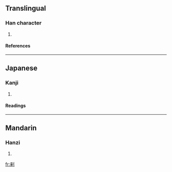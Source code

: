==Translingual==
===Han character===
{{Han char|rn=18|rad=刀|as=08|sn=10|four=1220<sub>0</sub>|canj=一人中弓 (MOLN), X一人中弓 (XMOLN)}}
# {{defn|Han}}
====References====
{{Han ref|kx=0141.350|dkj=02062|hdz=10343.170|uh=5262|ud=21090|bh=D0EC|bd=53484}}
----
==Japanese==
===Kanji===
{{ja-kanji|grade=|rs=刀08}}
# {{defn|Japanese}}
====Readings====
{{ja-readings|on=[[とく]] (toku), [[たく]] (taku)|kun=[[きる]] (kiru)}}
----
==Mandarin==
===Hanzi===
{{cmn-hanzi|pin=[[bāo]] (bao1), [[pū]] (pu1), [[zhuó]] (zhuo2)|wg=pao<sup>1</sup>, p'u<sup>1</sup>, cho<sup>2</sup>}}
# {{defn|Mandarin}}

[[fr:剢]]